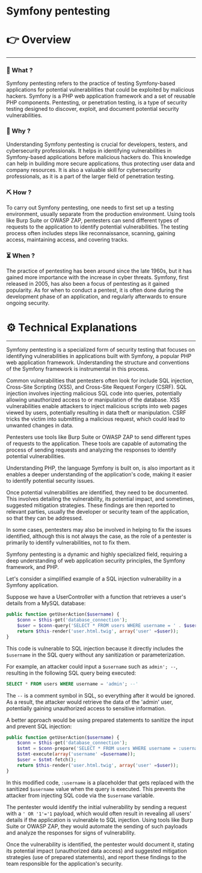 # Symfony pentesting


# 👉 Overview

---

### 👀 What ?

Symfony pentesting refers to the practice of testing Symfony-based applications for potential vulnerabilities that could be exploited by malicious hackers. Symfony is a PHP web application framework and a set of reusable PHP components. Pentesting, or penetration testing, is a type of security testing designed to discover, exploit, and document potential security vulnerabilities.


### 🧐 Why ?

Understanding Symfony pentesting is crucial for developers, testers, and cybersecurity professionals. It helps in identifying vulnerabilities in Symfony-based applications before malicious hackers do. This knowledge can help in building more secure applications, thus protecting user data and company resources. It is also a valuable skill for cybersecurity professionals, as it is a part of the larger field of penetration testing.


### ⛏️ How ?

To carry out Symfony pentesting, one needs to first set up a testing environment, usually separate from the production environment. Using tools like Burp Suite or OWASP ZAP, pentesters can send different types of requests to the application to identify potential vulnerabilities. The testing process often includes steps like reconnaissance, scanning, gaining access, maintaining access, and covering tracks.


### ⏳ When ?

The practice of pentesting has been around since the late 1960s, but it has gained more importance with the increase in cyber threats. Symfony, first released in 2005, has also been a focus of pentesting as it gained popularity. As for when to conduct a pentest, it is often done during the development phase of an application, and regularly afterwards to ensure ongoing security.


# ⚙️ Technical Explanations

---

Symfony pentesting is a specialized form of security testing that focuses on identifying vulnerabilities in applications built with Symfony, a popular PHP web application framework. Understanding the structure and conventions of the Symfony framework is instrumental in this process.

Common vulnerabilities that pentesters often look for include SQL injection, Cross-Site Scripting (XSS), and Cross-Site Request Forgery (CSRF). SQL injection involves injecting malicious SQL code into queries, potentially allowing unauthorized access to or manipulation of the database. XSS vulnerabilities enable attackers to inject malicious scripts into web pages viewed by users, potentially resulting in data theft or manipulation. CSRF tricks the victim into submitting a malicious request, which could lead to unwanted changes in data.

Pentesters use tools like Burp Suite or OWASP ZAP to send different types of requests to the application. These tools are capable of automating the process of sending requests and analyzing the responses to identify potential vulnerabilities.

Understanding PHP, the language Symfony is built on, is also important as it enables a deeper understanding of the application's code, making it easier to identify potential security issues.

Once potential vulnerabilities are identified, they need to be documented. This involves detailing the vulnerability, its potential impact, and sometimes, suggested mitigation strategies. These findings are then reported to relevant parties, usually the developer or security team of the application, so that they can be addressed.

In some cases, pentesters may also be involved in helping to fix the issues identified, although this is not always the case, as the role of a pentester is primarily to identify vulnerabilities, not to fix them.

Symfony pentesting is a dynamic and highly specialized field, requiring a deep understanding of web application security principles, the Symfony framework, and PHP.

Let's consider a simplified example of a SQL injection vulnerability in a Symfony application.

Suppose we have a UserController with a function that retrieves a user's details from a MySQL database:

```php
public function getUserAction($username) {
    $conn = $this-get('database_connection');
    $user = $conn-query('SELECT * FROM users WHERE username = ' . $username);
    return $this-render('user.html.twig', array('user' =$user));
}

```

This code is vulnerable to SQL injection because it directly includes the `$username` in the SQL query without any sanitization or parameterization.

For example, an attacker could input a `$username` such as `admin'; --`, resulting in the following SQL query being executed:

```sql
SELECT * FROM users WHERE username = 'admin'; --'

```

The `--` is a comment symbol in SQL, so everything after it would be ignored. As a result, the attacker would retrieve the data of the 'admin' user, potentially gaining unauthorized access to sensitive information.

A better approach would be using prepared statements to sanitize the input and prevent SQL injection:

```php
public function getUserAction($username) {
    $conn = $this-get('database_connection');
    $stmt = $conn-prepare('SELECT * FROM users WHERE username = :username');
    $stmt-execute(array('username' =$username));
    $user = $stmt-fetch();
    return $this-render('user.html.twig', array('user' =$user));
}

```

In this modified code, `:username` is a placeholder that gets replaced with the sanitized `$username` value when the query is executed. This prevents the attacker from injecting SQL code via the `$username` variable.

The pentester would identify the initial vulnerability by sending a request with a `' OR '1'='1` payload, which would often result in revealing all users' details if the application is vulnerable to SQL injection. Using tools like Burp Suite or OWASP ZAP, they would automate the sending of such payloads and analyze the responses for signs of vulnerability.

Once the vulnerability is identified, the pentester would document it, stating its potential impact (unauthorized data access) and suggested mitigation strategies (use of prepared statements), and report these findings to the team responsible for the application's security.
